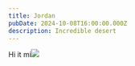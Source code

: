 ```yaml
---
title: Jordan
pubDate: 2024-10-08T16:00:00.000Z
description: Incredible desert
---
```


Hi it mi![](https://res.cloudinary.com/dbifqlg1w/image/upload/v1728290332/travel/jordan/uxxjjhw8jv8m6efkyx1u.jpg)

